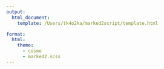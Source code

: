 ```yaml
---
output:
  html_document:
    template: /Users/tk4o2ka/marked2script/template.html

format:
  html:
    theme:
      - cosmo
      - marked2.scss
---
```

